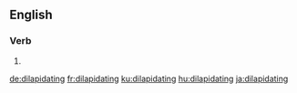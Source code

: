 ==English==

===Verb===
{{head|en|present participle}}

# {{present participle of|dilapidate|lang=en|nocat=1}}

[[de:dilapidating]]
[[fr:dilapidating]]
[[ku:dilapidating]]
[[hu:dilapidating]]
[[ja:dilapidating]]